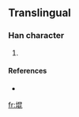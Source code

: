 ==Translingual==

===Han character===
{{Han char|rn=32|rad=土|as=08|sn=11|four=|canj=土日心心 (GAPP)}}

# {{defn|Han|sort=土08}}

====References====
* {{Han ref|kx=0232.181|hdz=10453.021|uh=5812|ud=22546}}

[[fr:堒]]